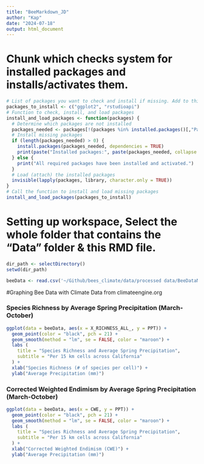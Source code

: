 ```yaml
---
title: "BeeMarkdown_JD"
author: "Kap"
date: "2024-07-18"
output: html_document
---
```


# Chunk which checks system for installed packages and installs/activates them.
```r
# List of packages you want to check and install if missing. Add to this string if you'd like to install additional packages following the previous package with ", " and in double quotations. !Names here much match the case and spelling of the packages you want!
packages_to_install <- c("ggplot2", "rstudioapi")
# Function to check, install, and load packages
install_and_load_packages <- function(packages) {
  # Determine which packages are not installed
  packages_needed <- packages[!(packages %in% installed.packages()[,"Package"])]
  # Install missing packages
  if (length(packages_needed) > 0) {
    install.packages(packages_needed, dependencies = TRUE)
    print(paste("Installed packages:", paste(packages_needed, collapse = ", ")))
  } else {
    print("All required packages have been installed and activated.")
  }
  # Load (attach) the installed packages
  invisible(lapply(packages, library, character.only = TRUE))
}
# Call the function to install and load missing packages
install_and_load_packages(packages_to_install)

```


# Setting up workspace, Select the whole folder that contains the "Data" folder & this RMD file.
```r
dir_path <- selectDirectory()
setwd(dir_path)

```

```r
beeData <- read.csv('~/Github/bees_climate/data/processed data/BeeDataNoiNatBio_PPTCWE.csv')

```



#Graphing Bee Data with Climate Data from climateengine.org

### Species Richness by Average Spring Precipitation (March-October)
```r
ggplot(data = beeData, aes(x = X_RICHNESS_ALL_, y = PPT)) + 
  geom_point(color = "black", pch = 21) + 
  geom_smooth(method = "lm", se = FALSE, color = "maroon") + 
  labs (
    title = "Species Richness and Average Spring Precipitation", 
    subtitle = "Per 15 km cells across California" 
  ) + 
  xlab("Species Richness (# of species per cell)") + 
  ylab("Average Precipitation (mm)")
```



### Corrected Weighted Endimism by Average Spring Precipitation (March-October)
```r
ggplot(data = beeData, aes(x = CWE, y = PPT)) + 
  geom_point(color = "black", pch = 21) + 
  geom_smooth(method = "lm", se = FALSE, color = "maroon") + 
  labs (
    title = "Species Richness and Average Spring Precipitation", 
    subtitle = "Per 15 km cells across California" 
  ) + 
  xlab("Corrected Weighted Endimism (CWE)") + 
  ylab("Average Precipitation (mm)")
```


